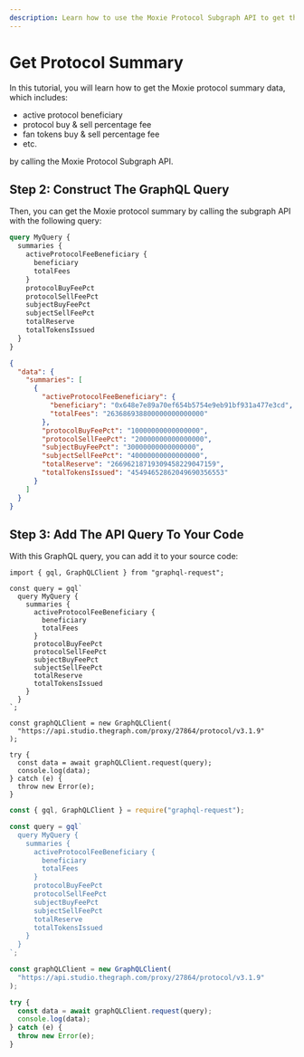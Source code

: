 ```yaml
---
description: Learn how to use the Moxie Protocol Subgraph API to get the Moxie protocol summary.
---
```



# Get Protocol Summary

In this tutorial, you will learn how to get the Moxie protocol summary data, which includes:

- active protocol beneficiary
- protocol buy & sell percentage fee
- fan tokens buy & sell percentage fee
- etc.

by calling the Moxie Protocol Subgraph API.

<PreRequisites />

<InstallDependencies />

## Step 2: Construct The GraphQL Query

Then, you can get the Moxie protocol summary by calling the subgraph API with the following query:

<Tabs>
<TabItem value="query" label="Query">

```graphql
query MyQuery {
  summaries {
    activeProtocolFeeBeneficiary {
      beneficiary
      totalFees
    }
    protocolBuyFeePct
    protocolSellFeePct
    subjectBuyFeePct
    subjectSellFeePct
    totalReserve
    totalTokensIssued
  }
}
```

</TabItem>
<TabItem value="response" label="Response">

```json
{
  "data": {
    "summaries": [
      {
        "activeProtocolFeeBeneficiary": {
          "beneficiary": "0x648e7e89a70ef654b5754e9eb91bf931a477e3cd",
          "totalFees": "263686938800000000000000"
        },
        "protocolBuyFeePct": "10000000000000000",
        "protocolSellFeePct": "20000000000000000",
        "subjectBuyFeePct": "30000000000000000",
        "subjectSellFeePct": "40000000000000000",
        "totalReserve": "26696218719309458229047159",
        "totalTokensIssued": "45494652862049690356553"
      }
    ]
  }
}
```

</TabItem>
</Tabs>

## Step 3: Add The API Query To Your Code

With this GraphQL query, you can add it to your source code:

<Tabs>
<TabItem value="grapqhl_ts" label="graphql-request (TS)">

```tsx
import { gql, GraphQLClient } from "graphql-request";

const query = gql`
  query MyQuery {
    summaries {
      activeProtocolFeeBeneficiary {
        beneficiary
        totalFees
      }
      protocolBuyFeePct
      protocolSellFeePct
      subjectBuyFeePct
      subjectSellFeePct
      totalReserve
      totalTokensIssued
    }
  }
`;

const graphQLClient = new GraphQLClient(
  "https://api.studio.thegraph.com/proxy/27864/protocol/v3.1.9"
);

try {
  const data = await graphQLClient.request(query);
  console.log(data);
} catch (e) {
  throw new Error(e);
}
```

</TabItem>
<TabItem value="graphql_js" label="graphql-request (JS)">

```jsx
const { gql, GraphQLClient } = require("graphql-request");

const query = gql`
  query MyQuery {
    summaries {
      activeProtocolFeeBeneficiary {
        beneficiary
        totalFees
      }
      protocolBuyFeePct
      protocolSellFeePct
      subjectBuyFeePct
      subjectSellFeePct
      totalReserve
      totalTokensIssued
    }
  }
`;

const graphQLClient = new GraphQLClient(
  "https://api.studio.thegraph.com/proxy/27864/protocol/v3.1.9"
);

try {
  const data = await graphQLClient.request(query);
  console.log(data);
} catch (e) {
  throw new Error(e);
}
```

</TabItem>
</Tabs>

<DeveloperSupport />
